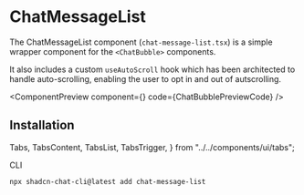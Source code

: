 # ChatMessageList

The ChatMessageList component (`chat-message-list.tsx`) is a simple wrapper component for the `<ChatBubble>` components.

It also includes a custom `useAutoScroll` hook which has been architected to handle auto-scrolling, enabling the user to opt in and out of autscrolling. 


<ComponentPreview
  component={<ChatBubblePreview />}
  code={ChatBubblePreviewCode}
/>

## Installation 

  Tabs,
  TabsContent,
  TabsList,
  TabsTrigger,
} from "../../components/ui/tabs";

<Tabs className="pt-2" defaultValue="cli">

<TabsList>
  <TabsTrigger value="cli">CLI</TabsTrigger>
</TabsList>

<TabsContent value="cli">

```bash copy
npx shadcn-chat-cli@latest add chat-message-list
```

</TabsContent>
</Tabs>
